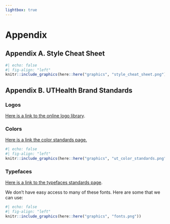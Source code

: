 ```yaml
---
lightbox: true
---
```


# Appendix {#sec-appendix}
## Appendix A. Style Cheat Sheet
```r
#| echo: false
#| fig-align: "left"
knitr::include_graphics(here::here("graphics", "style_cheat_sheet.png"))
```

## Appendix B. UTHealth Brand Standards
### Logos
[Here is a link to the online logo library](https://www.uth.edu/brand-standards/visual-identity/index.htm). 

### Colors 
[Here is a link the color standards page.](https://www.uth.edu/brand-standards/visual-identity/color) 
```r
#| echo: false
#| fig-align: "left"
knitr::include_graphics(here::here("graphics", "ut_color_standards.png"))
```

### Typefaces 
[Here is a link to the typefaces standards page](https://www.uth.edu/brand-standards/visual-identity/type). 

We don’t have easy access to many of these fonts. Here are some that we can use:

```r
#| echo: false
#| fig-align: "left"
knitr::include_graphics(here::here("graphics", "fonts.png"))
```
